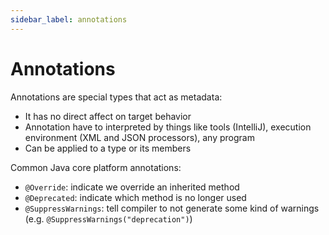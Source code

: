 ```yaml
---
sidebar_label: annotations
---
```


# Annotations

Annotations are special types that act as metadata:
- It has no direct affect on target behavior
- Annotation have to interpreted by things like tools (IntelliJ), execution environment (XML and JSON processors), any program
- Can be applied to a type or its members

Common Java core platform annotations:
- `@Override`: indicate we override an inherited method
- `@Deprecated`: indicate which method is no longer used
- `@SuppressWarnings`: tell compiler to not generate some kind of warnings (e.g. `@SuppressWarnings("deprecation")`)

